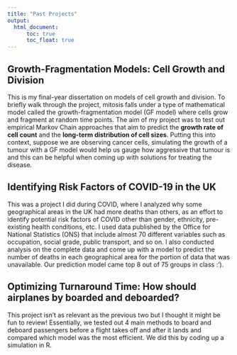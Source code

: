 ```yaml
---
title: "Past Projects"
output: 
  html_document:
      toc: true
      toc_float: true
---
```


## Growth-Fragmentation Models: Cell Growth and Division 

This is my final-year dissertation on models of cell growth and division. To briefly walk through the project, mitosis falls under a type of mathematical model called the growth-fragmentation model (GF model) where cells grow and fragment at random time points. The aim of my project was to test out empirical Markov Chain approaches  that aim to predict the **growth rate of cell count** and the **long-term distribution of cell sizes**. Putting this into context, suppose we are observing cancer cells, simulating the growth of a tumour with a GF model would help us gauge how aggressive that tumour is and this can be helpful when coming up with solutions for treating the disease. 
 
## Identifying Risk Factors of COVID-19 in the UK 

This was a project I did during COVID, where I analyzed why some geographical areas in the UK had more deaths than others, as an effort to identify potential risk factors of COVID other than gender, ethnicity, pre-existing health conditions, etc. I used data published by the Office for National Statistics (ONS) that include almost 70 different variables such as occupation, social grade, public transport, and so on. I also conducted analysis on the complete data and come up with a model to predict the number of deaths in each geographical area for the portion of data that was unavailable. Our prediction model came top 8 out of 75 groups in class :'). 

## Optimizing Turnaround Time: How should airplanes by boarded and deboarded?

This project isn't as relevant as the previous two but I thought it might be fun to review! Essentially, we tested out 4 main methods to board and deboard passengers before a flight takes off and after it lands and compared which model was the most efficient. We did this by coding up a simulation in R. 
